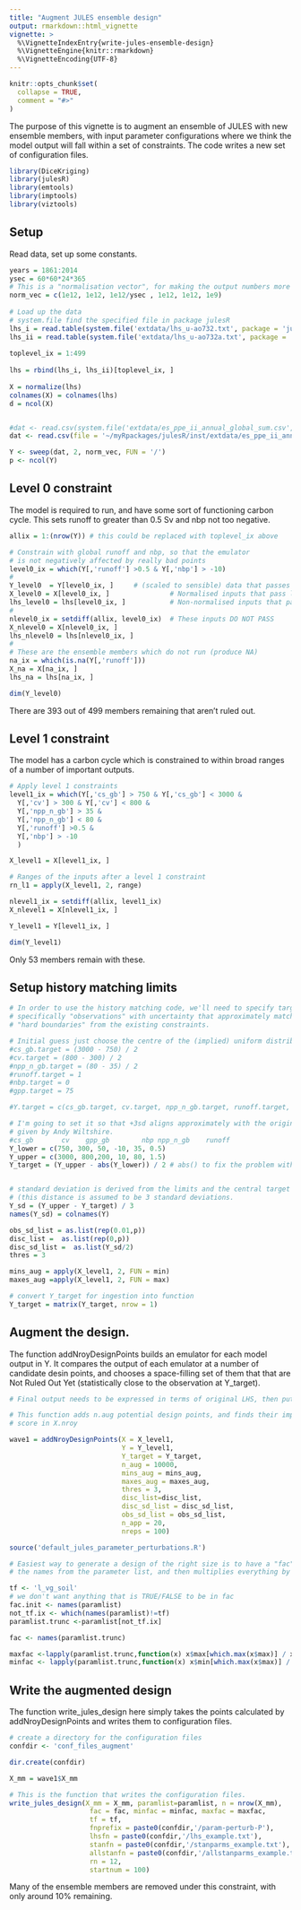 ```yaml
---
title: "Augment JULES ensemble design"
output: rmarkdown::html_vignette
vignette: >
  %\VignetteIndexEntry{write-jules-ensemble-design}
  %\VignetteEngine{knitr::rmarkdown}
  %\VignetteEncoding{UTF-8}
---
```


```r
knitr::opts_chunk$set(
  collapse = TRUE,
  comment = "#>"
)
```

The purpose of this vignette is to augment an ensemble of JULES with new ensemble members, with input parameter configurations where we think the model output will fall within a set of constraints. The code writes a new set of configuration files.

```r

library(DiceKriging)
library(julesR)
library(emtools)
library(imptools)
library(viztools)

```

## Setup
Read data, set up some constants.

```r
years = 1861:2014
ysec = 60*60*24*365
# This is a "normalisation vector", for making the output numbers more manageable.
norm_vec = c(1e12, 1e12, 1e12/ysec , 1e12, 1e12, 1e9)
 
# Load up the data
# system.file find the specified file in package julesR
lhs_i = read.table(system.file('extdata/lhs_u-ao732.txt', package = 'julesR'), header = TRUE)
lhs_ii = read.table(system.file('extdata/lhs_u-ao732a.txt', package = 'julesR'), header = TRUE)
 
toplevel_ix = 1:499
 
lhs = rbind(lhs_i, lhs_ii)[toplevel_ix, ]
 
X = normalize(lhs)
colnames(X) = colnames(lhs)
d = ncol(X)


#dat <- read.csv(system.file('extdata/es_ppe_ii_annual_global_sum.csv', package = 'julesR'), header = TRUE)
dat <- read.csv(file = '~/myRpackages/julesR/inst/extdata/es_ppe_ii_annual_global_sum.csv', header = TRUE)

Y <- sweep(dat, 2, norm_vec, FUN = '/')
p <- ncol(Y)

```

## Level 0 constraint

The model is required to run, and have some sort of functioning carbon cycle. This sets runoff to greater than 0.5 Sv and nbp not too negative.

```r

allix = 1:(nrow(Y)) # this could be replaced with toplevel_ix above

# Constrain with global runoff and nbp, so that the emulator
# is not negatively affected by really bad points
level0_ix = which(Y[,'runoff'] >0.5 & Y[,'nbp'] > -10)
# 
Y_level0  = Y[level0_ix, ]     # (scaled to sensible) data that passes level 0
X_level0 = X[level0_ix, ]               # Normalised inputs that pass level 0
lhs_level0 = lhs[level0_ix, ]           # Non-normalised inputs that pass level 0
# 
nlevel0_ix = setdiff(allix, level0_ix)  # These inputs DO NOT PASS
X_nlevel0 = X[nlevel0_ix, ]
lhs_nlevel0 = lhs[nlevel0_ix, ]
#  
# These are the ensemble members which do not run (produce NA)
na_ix = which(is.na(Y[,'runoff']))
X_na = X[na_ix, ]
lhs_na = lhs[na_ix, ]

dim(Y_level0)
```
There are 393 out of 499 members remaining that aren't ruled out.

## Level 1 constraint

The model has a carbon cycle which is constrained to within broad ranges of a number of important outputs.

```r

# Apply level 1 constraints
level1_ix = which(Y[,'cs_gb'] > 750 & Y[,'cs_gb'] < 3000 &
  Y[,'cv'] > 300 & Y[,'cv'] < 800 & 
  Y[,'npp_n_gb'] > 35 &
  Y[,'npp_n_gb'] < 80 &
  Y[,'runoff'] >0.5 &
  Y[,'nbp'] > -10
  )

X_level1 = X[level1_ix, ]

# Ranges of the inputs after a level 1 constraint
rn_l1 = apply(X_level1, 2, range)

nlevel1_ix = setdiff(allix, level1_ix)
X_nlevel1 = X[nlevel1_ix, ]

Y_level1 = Y[level1_ix, ]

dim(Y_level1)
```
Only 53 members remain with these.

## Setup history matching limits

```r
# In order to use the history matching code, we'll need to specify targets -
# specifically "observations" with uncertainty that approximately match our
# "hard boundaries" from the existing constraints.

# Initial guess just choose the centre of the (implied) uniform distribution.
#cs_gb.target = (3000 - 750) / 2
#cv.target = (800 - 300) / 2
#npp_n_gb.target = (80 - 35) / 2
#runoff.target = 1
#nbp.target = 0
#gpp.target = 75

#Y.target = c(cs_gb.target, cv.target, npp_n_gb.target, runoff.target, nbp.target)

# I'm going to set it so that +3sd aligns approximately with the original limits
# given by Andy Wiltshire.
#cs_gb       cv    gpp_gb        nbp npp_n_gb    runoff
Y_lower = c(750, 300, 50, -10, 35, 0.5)
Y_upper = c(3000, 800,200, 10, 80, 1.5)
Y_target = (Y_upper - abs(Y_lower)) / 2 # abs() to fix the problem with negative numbers


# standard deviation is derived from the limits and the central target
# (this distance is assumed to be 3 standard deviations.
Y_sd = (Y_upper - Y_target) / 3
names(Y_sd) = colnames(Y)

obs_sd_list = as.list(rep(0.01,p))
disc_list =  as.list(rep(0,p)) 
disc_sd_list =  as.list(Y_sd/2)
thres = 3

mins_aug = apply(X_level1, 2, FUN = min)
maxes_aug =apply(X_level1, 2, FUN = max)

# convert Y_target for ingestion into function
Y_target = matrix(Y_target, nrow = 1)

```


## Augment the design.
The function addNroyDesignPoints builds an emulator for each model output in Y. It compares the output of each emulator at a number of candidate desin points, and chooses a space-filling set of them that that are Not Ruled Out Yet (statistically close to the observation at Y_target).

```r
# Final output needs to be expressed in terms of original LHS, then put back out to conf files.

# This function adds n.aug potential design points, and finds their implausibility
# score in X.nroy

wave1 = addNroyDesignPoints(X = X_level1, 
                            Y = Y_level1, 
                            Y_target = Y_target,
                            n_aug = 10000, 
                            mins_aug = mins_aug,
                            maxes_aug = maxes_aug,
                            thres = 3,
                            disc_list=disc_list,
                            disc_sd_list = disc_sd_list,
                            obs_sd_list = obs_sd_list,
                            n_app = 20,
                            nreps = 100)
```



```r
source('default_jules_parameter_perturbations.R')

# Easiest way to generate a design of the right size is to have a "fac" which takes
# the names from the parameter list, and then multiplies everything by 0.5 or 2

tf <- 'l_vg_soil'
# we don't want anything that is TRUE/FALSE to be in fac
fac.init <- names(paramlist)
not_tf.ix <- which(names(paramlist)!=tf)
paramlist.trunc <-paramlist[not_tf.ix]

fac <- names(paramlist.trunc)

maxfac <-lapply(paramlist.trunc,function(x) x$max[which.max(x$max)] / x$standard[which.max(x$max)])
minfac <- lapply(paramlist.trunc,function(x) x$min[which.max(x$max)] / x$standard[which.max(x$max)])

```


## Write the augmented design
The function write_jules_design here simply takes the points calculated by addNroyDesignPoints and writes them to configuration files.

```r
# create a directory for the configuration files
confdir <- 'conf_files_augment'

dir.create(confdir)

X_mm = wave1$X_mm

# This is the function that writes the configuration files.
write_jules_design(X_mm = X_mm, paramlist=paramlist, n = nrow(X_mm),
                    fac = fac, minfac = minfac, maxfac = maxfac,
                    tf = tf,
                    fnprefix = paste0(confdir,'/param-perturb-P'),
                    lhsfn = paste0(confdir,'/lhs_example.txt'),
                    stanfn = paste0(confdir,'/stanparms_example.txt'),
                    allstanfn = paste0(confdir,'/allstanparms_example.txt'),
                    rn = 12,
                    startnum = 100)
```




Many of the ensemble members are removed under this constraint, with only around 10% remaining.
